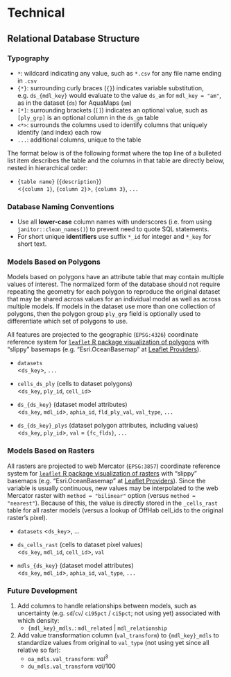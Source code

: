 # Technical

## Relational Database Structure

### Typography

-   `*`: wildcard indicating any value, such as `*.csv` for any file name ending in `.csv`
-   `{*}`: surrounding curly braces (`{}`) indicates variable substitution, e.g. `ds_{mdl_key}` would evaluate to the value `ds_am` for `mdl_key = "am"`, as in the dataset (`ds`) for AquaMaps (`am`)
-   `[*]`: surrounding brackets (`[]`) indicates an optional value, such as `[ply_grp]` is an optional column in the `ds_gm` table
-   `<*>`: surrounds the columns used to identify columns that uniquely identify (and index) each row
-   `...`: additional columns, unique to the table

The format below is of the following format where the top line of a bulleted list item describes the table and the columns in that table are directly below, nested in hierarchical order:

-   `{table name}` (`{description}`)\
    \<`{column 1}`, `{column 2}`\>, `{column 3}`, `...`

### Database Naming Conventions

-   Use all **lower-case** column names with underscores (i.e. from using `janitor::clean_names()`) to prevent need to quote SQL statements.
-   For short unique **identifiers** use suffix `*_id` for integer and `*_key` for short text.

### Models Based on Polygons

Models based on polygons have an attribute table that may contain multiple values of interest. The normalized form of the database should not require repeating the geometry for each polygon to reproduce the original dataset that may be shared across values for an individual model as well as across multiple models. If models in the dataset use more than one collection of polygons, then the polygon group `ply_grp` field is optionally used to differentiate which set of polygons to use.

All features are projected to the geographic (`EPSG:4326`) coordinate reference system for [`leaflet` R package visualization of polygons](https://rstudio.github.io/leaflet/shapes.html) with "slippy" basemaps (e.g. "Esri.OceanBasemap" at [Leaflet Providers](https://leaflet-extras.github.io/leaflet-providers/preview)).

-   `datasets`\
    \<`ds_key`\>, `...`

-   `cells_ds_ply` (cells to dataset polygons)\
    \<`ds_key`, `ply_id`, `cell_id`\>

-   `ds_{ds_key}` (dataset model attributes)\
    \<`ds_key`, `mdl_id`\>, `aphia_id`, `fld_ply_val`, `val_type`, `...`

-   `ds_{ds_key}_plys` (dataset polygon attributes, including values)\
    \<`ds_key`, `ply_id`\>, `val` = `{fc_flds}`, `...`

### Models Based on Rasters

All rasters are projected to web Mercator (`EPSG:3857`) coordinate reference system for [`leaflet` R package visualization of rasters](https://rstudio.github.io/leaflet/raster.html) with "slippy" basemaps (e.g. "Esri.OceanBasemap" at [Leaflet Providers](https://leaflet-extras.github.io/leaflet-providers/preview)). Since the variable is usually continuous, new values may be interpolated to the web Mercator raster with `method = "bilinear"` option (versus `method = "nearest"`). Because of this, the value is directly stored in the `_cells_rast` table for all raster models (versus a lookup of OffHab cell_ids to the original raster's pixel).

-   `datasets` \<`ds_key`\>, ...

-   `ds_cells_rast` (cells to dataset pixel values)\
    \<`ds_key`, `mdl_id`, `cell_id`\>, `val`

-   `mdls_{ds_key}` (dataset model attributes)\
    \<`ds_key`, `mdl_id`\>, `aphia_id`, `val_type`, `...`

### Future Development

1.  Add columns to handle relationships between models, such as uncertainty (e.g. `sd`/`cv`/ `ci95pct` / `ci5pct`; not using yet) associated with which density:
    -   `{mdl_key}_mdls.`: `mdl_related` \| `mdl_relationship`
2.  Add value transformation column (`val_transform`) to `{mdl_key}_mdls` to standardize values from original to `val_type` (not using yet since all relative so far):
    -   `oa_mdls.val_transform`: $val^3$
    -   `du_mdls.val_transform` $val/100$

